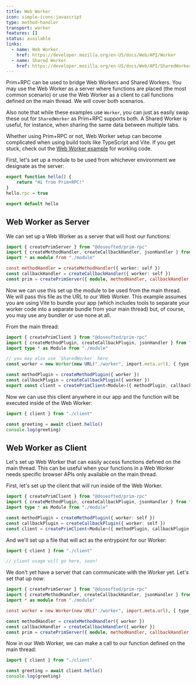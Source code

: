 ```yaml
---
title: Web Worker
icon: simple-icons:javascript
type: method-handler
transport: worker
features: []
status: available
links:
  - name: Web Worker
    href: https://developer.mozilla.org/en-US/docs/Web/API/Worker
  - name: Shared Worker
    href: https://developer.mozilla.org/en-US/docs/Web/API/SharedWorker
---
```



Prim+RPC can be used to bridge Web Workers and Shared Workers. You may use the Web Worker as a server where functions
are placed (the most common scenario) or use the Web Worker as a client to call functions defined on the main thread. We
will cover both scenarios.

Also note that while these examples use `Worker`, you can just as easily swap these out for `SharedWorker` as Prim+RPC
supports both. A Shared Worker is useful, for instance, when sharing the same data between multiple tabs.

<Aside>

Whether using Prim+RPC or not, Web Worker setup can become complicated when using build tools like TypeScript and Vite.
If you get stuck, check out the [Web Worker example](/docs/learn/examples#web-worker-communication) for working code.

</Aside>

First, let's set up a module to be used from whichever environment we designate as the server:

<CodeFile filename="module.ts">

```typescript
export function hello() {
	return "Hi from Prim+RPC!"
}
hello.rpc = true

export default hello
```

</CodeFile>

## Web Worker as Server

We can set up a Web Worker as a server that will host our functions:

<CodeFile filename="worker.ts">

```typescript
import { createPrimServer } from "@doseofted/prim-rpc"
import { createMethodHandler, createCallbackHandler, jsonHandler } from "@doseofted/prim-rpc-plugins/web-worker"
import * as module from "./module"

const methodHandler = createMethodHandler({ worker: self })
const callbackHandler = createCallbackHandler({ worker: self })
const prim = createPrimServer({ module, methodHandler, callbackHandler, jsonHandler })
```

</CodeFile>

Now we can use this set up the module to be used from the main thread. We will pass this file as the URL to our Web
Worker. This example assumes you are using Vite to bundle your app (which includes tools to separate your worker code
into a separate bundle from your main thread) but, of course, you may use any bundler or use none at all.

From the main thread:

<CodeFile filename="client.ts">

```typescript
import { createPrimClient } from "@doseofted/prim-rpc"
import { createMethodPlugin, createCallbackPlugin, jsonHandler } from "@doseofted/prim-rpc-plugins/web-worker"
import type * as Module from "./module"

// you may also use `SharedWorker` here
const worker = new Worker(new URL("./worker", import.meta.url), { type: "module" })

const methodPlugin = createMethodPlugin({ worker })
const callbackPlugin = createCallbackPlugin({ worker })
export const client = createPrimClient<Module>({ methodPlugin, callbackPlugin, jsonHandler })
```

</CodeFile>

Now we can use this client anywhere in our app and the function will be executed inside of the Web Worker:

<CodeFile filename="index.ts">

```typescript
import { client } from "./client"

const greeting = await client.hello()
console.log(greeting)
```

</CodeFile>

## Web Worker as Client

Let's set up Web Worker that can easily access functions defined on the main thread. This can be useful when your
functions in a Web Worker needs specific browser APIs only available on the main thread.

First, let's set up the client that will run inside of the Web Worker.

<CodeFile filename="client.ts">

```typescript
import { createPrimClient } from "@doseofted/prim-rpc"
import { createMethodPlugin, createCallbackPlugin, jsonHandler } from "@doseofted/prim-rpc-plugins/web-worker"
import type * as Module from "./module"

const methodPlugin = createMethodPlugin({ worker: self })
const callbackPlugin = createCallbackPlugin({ worker: self })
const client = createPrimClient<Module>({ methodPlugin, callbackPlugin, jsonHandler })
```

</CodeFile>

And we'll set up a file that will act as the entrypoint for our Worker:

<CodeFile filename="worker.ts">

```typescript
import { client } from "./client"

// client usage will go here, soon!
```

</CodeFile>

We don't yet have a server that can communicate with the Worker yet. Let's set that up now:

<CodeFile filename="main.ts">

```typescript
import { createPrimServer } from "@doseofted/prim-rpc"
import { createMethodHandler, createCallbackHandler, jsonHandler } from "@doseofted/prim-rpc-plugins/web-worker"
import * as module from "./module"

const worker = new Worker(new URL("./worker", import.meta.url), { type: "module" })

const methodHandler = createMethodHandler({ worker })
const callbackHandler = createCallbackHandler({ worker })
const prim = createPrimServer({ module, methodHandler, callbackHandler, jsonHandler })
```

</CodeFile>

Now in our Web Worker, we can make a call to our function defined on the main thread:

<CodeFile filename="index.ts">

```typescript {3-4}
import { client } from "./client"

const greeting = await client.hello()
console.log(greeting)
```

</CodeFile>
